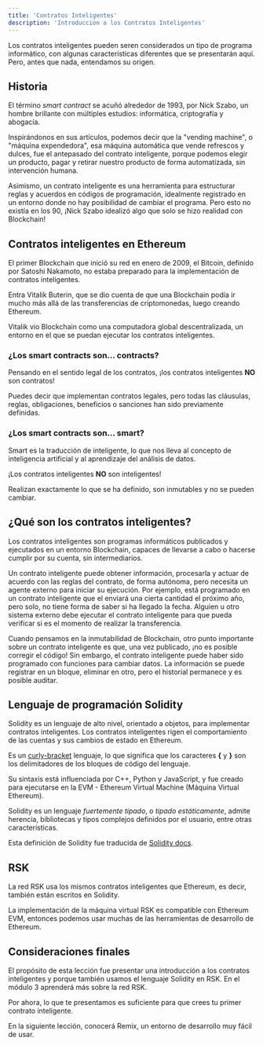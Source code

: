 ```yaml
---
title: 'Contratos Inteligentes'
description: 'Introducción a los Contratos Inteligentes'
---
```


Los contratos inteligentes pueden seren considerados un tipo de programa informático,
con algunas características diferentes que se presentarán aquí.
Pero, antes que nada, entendamos su origen.

## Historia

El término _smart contract_ se acuñó alrededor de 1993,
por Nick Szabo, un hombre brillante con múltiples estudios:
informática, criptografía y abogacía.

Inspirándonos en sus artículos, podemos decir que la "vending machine", o "máquina expendedora",
esa máquina automática que vende refrescos y dulces,
fue el antepasado del contrato inteligente, porque podemos elegir un producto,
pagar y retirar nuestro producto de forma automatizada, sin intervención humana.

Asimismo, un contrato inteligente es una herramienta para estructurar reglas y acuerdos en códigos de programación,
idealmente registrado en un entorno donde no hay posibilidad de cambiar el programa.
Pero esto no existía en los 90, ¡Nick Szabo idealizó algo que solo se hizo realidad con Blockchain!

## Contratos inteligentes en Ethereum

El primer Blockchain que inició su red en enero de 2009,
el Bitcoin, definido por Satoshi Nakamoto,
no estaba preparado para la implementación de contratos inteligentes.

Entra Vitalik Buterin,
que se dio cuenta de que una Blockchain podía ir mucho más allá de las transferencias de criptomonedas,
luego creando Ethereum.

Vitalik vio Blockchain como una computadora global descentralizada,
un entorno en el que se puedan ejecutar los contratos inteligentes.

### ¿Los smart contracts son... **contracts**?

Pensando en el sentido legal de los contratos, ¡los contratos inteligentes **NO** son contratos!

Puedes decir que implementan contratos legales,
pero todas las cláusulas, reglas, obligaciones, beneficios o sanciones han sido previamente definidas.

### ¿Los smart contracts son... **smart**?

Smart es la traducción de inteligente,
lo que nos lleva al concepto de inteligencia artificial y al aprendizaje del análisis de datos.

¡Los contratos inteligentes **NO** son inteligentes!

Realizan exactamente lo que se ha definido, son inmutables y no se pueden cambiar.

## ¿Qué son los contratos inteligentes?

Los contratos inteligentes son programas informáticos publicados y ejecutados en un entorno Blockchain,
capaces de llevarse a cabo o hacerse cumplir por su cuenta, sin intermediarios.

Un contrato inteligente puede obtener información, procesarla y actuar de acuerdo con las reglas del contrato,
de forma autónoma, pero necesita un agente externo para iniciar su ejecución.
Por ejemplo, está programado en un contrato inteligente que el enviará una cierta cantidad el próximo año,
pero solo, no tiene forma de saber si ha llegado la fecha.
Alguien u otro sistema externo debe ejecutar el contrato inteligente para que pueda verificar si es el momento de realizar la transferencia.

Cuando pensamos en la inmutabilidad de Blockchain,
otro punto importante sobre un contrato inteligente es que,
una vez publicado, ¡no es posible corregir el código!
Sin embargo, el contrato inteligente puede haber sido programado con funciones para cambiar datos.
La información se puede registrar en un bloque, eliminar en otro,
pero el historial permanece y es posible auditar.

## Lenguaje de programación Solidity

Solidity es un lenguaje de alto nivel, orientado a objetos, para implementar contratos inteligentes.
Los contratos inteligentes rigen el comportamiento de las cuentas y sus cambios de estado en Ethereum.

Es un [curly-bracket](https://en.wikipedia.org/wiki/List_of_programming_languages_by_type#Curly-bracket_languages)
lenguaje, lo que significa que los caracteres **{** y **}** son los delimitadores de los bloques de código del lenguaje.

Su sintaxis está influenciada por C++, Python y JavaScript,
y fue creado para ejecutarse en la EVM - Ethereum Virtual Machine (Máquina Virtual Ethereum).

Solidity es un lenguaje _fuertemente tipado_, o _tipado estáticamente_, admite herencia, bibliotecas y
tipos complejos definidos por el usuario, entre otras características.

Esta definición de Solidity fue traducida de [Solidity docs](https://docs.soliditylang.org/).

## RSK

La red RSK usa los mismos contratos inteligentes que Ethereum, es decir, también están escritos en Solidity.

La implementación de la máquina virtual RSK es compatible con Ethereum EVM,
entonces podemos usar muchas de las herramientas de desarrollo de Ethereum.

## Consideraciones finales

El propósito de esta lección fue presentar una introducción a los contratos inteligentes y
porque también usamos el lenguaje Solidity en RSK.
En el módulo 3 aprenderá más sobre la red RSK.

Por ahora, lo que te presentamos es suficiente para que crees tu primer contrato inteligente.

En la siguiente lección, conocerá Remix, un entorno de desarrollo muy fácil de usar.
